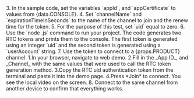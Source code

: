 
<PlatformWrapper platform="web">
3. In the sample code, set the variables `appId`, and `appCertificate` to values from {data.CONSOLE}.
4. Set `channelName` and `expirationTimeInSeconds` to the name of the channel to join and the renew time for the token.
5. For the purpose of this test, set `uid` equal to zero.
6. Use the `node <file-name>.js` command to run your project.
  The code generates two RTC tokens and prints them to the console. The first token is generated using an integer `uid` and the second token is generated using a `userAccount` string.
7. Use the token to connect to a {props.PRODUCT} channel.
    1.In your browser, navigate to <Link target="_blank" to="{{Global.DEMO_BASIC_VIDEO_CALL_URL}}"><Vg k="COMPANY" /> web demo</Link>.
    2.Fill in the _App ID_, and _Channel_ with the same values that were used to call the RTC token generation method.
    3.Copy the RTC uid authentication token from the terminal and paste it into the demo page.
    4.Press *Join* to connect.
      You see the local video on the screen.
8. Connect to the same channel from another device to confirm that everything works.
</PlatformWrapper>
